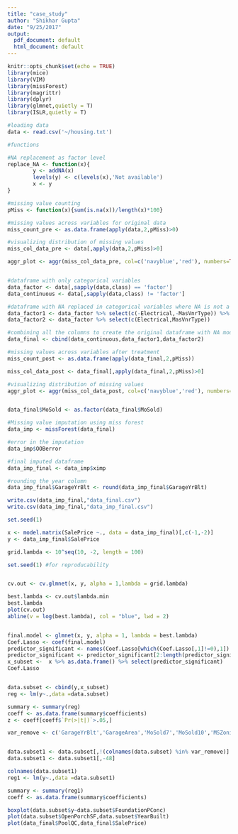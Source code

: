 ```yaml
---
title: "case_study"
author: "Shikhar Gupta"
date: "9/25/2017"
output:
  pdf_document: default
  html_document: default
---
```


```r
knitr::opts_chunk$set(echo = TRUE)
library(mice)
library(VIM)
library(missForest)
library(magrittr)
library(dplyr)
library(glmnet,quietly = T)
library(ISLR,quietly = T)
```

```r
#loading data
data <- read.csv('~/housing.txt')
```

```r
#functions

#NA replacement as factor level
replace_NA <- function(x){
        y <- addNA(x)
        levels(y) <- c(levels(x),'Not available')
        x <- y
}

#missing value counting
pMiss <- function(x){sum(is.na(x))/length(x)*100}

```



```r

#missing values across variables for original data
miss_count_pre <- as.data.frame(apply(data,2,pMiss)>0)

#visualizing distribution of missing values
miss_col_data_pre <- data[,apply(data,2,pMiss)>0]

aggr_plot <- aggr(miss_col_data_pre, col=c('navyblue','red'), numbers=TRUE, sortVars=TRUE, labels=names(miss_col_data_pre), cex.axis=.7, gap=3, ylab=c("Histogram of missing data","Pattern"))


#dataframe with only categorical variables
data_factor <- data[,sapply(data,class) == 'factor']
data_continuous <- data[,sapply(data,class) != 'factor']

#dataframe with NA replaced in categorical variables where NA is not a missing value
data_factor1 <- data_factor %>% select(c(-Electrical,-MasVnrType)) %>% sapply(replace_NA) %>% data.frame()
data_factor2 <- data_factor %>% select(c(Electrical,MasVnrType))

#combining all the columns to create the original dataframe with NA modified
data_final <- cbind(data_continuous,data_factor1,data_factor2)

#missing values across variables after treatment
miss_count_post <- as.data.frame(apply(data_final,2,pMiss))

miss_col_data_post <- data_final[,apply(data_final,2,pMiss)>0]

#visualizing distribution of missing values
aggr_plot <- aggr(miss_col_data_post, col=c('navyblue','red'), numbers=TRUE, sortVars=TRUE, labels=names(miss_col_data_post), cex.axis=.7, gap=3, ylab=c("Histogram of missing data","Pattern"))



```



```r
data_final$MoSold <- as.factor(data_final$MoSold)

#Missing value imputation using miss forest
data_imp <- missForest(data_final)

#error in the imputation
data_imp$OOBerror

#final imputed dataframe
data_imp_final <- data_imp$ximp

#rounding the year column 
data_imp_final$GarageYrBlt <- round(data_imp_final$GarageYrBlt)

write.csv(data_imp_final,"data_final.csv")
write.csv(data_imp_final,"data_imp_final.csv")

```




```r
set.seed(1)

x <- model.matrix(SalePrice ~., data = data_imp_final)[,c(-1,-2)]
y <- data_imp_final$SalePrice

grid.lambda <- 10^seq(10, -2, length = 100)

set.seed(1) #for reproducability


cv.out <- cv.glmnet(x, y, alpha = 1,lambda = grid.lambda)

best.lambda <- cv.out$lambda.min
best.lambda
plot(cv.out)
abline(v = log(best.lambda), col = "blue", lwd = 2)


final.model <- glmnet(x, y, alpha = 1, lambda = best.lambda)
Coef.Lasso <- coef(final.model)
predictor_significant <- names(Coef.Lasso[which(Coef.Lasso[,1]!=0),1])
predictor_significant <- predictor_significant[2:length(predictor_significant)]
x_subset <-  x %>% as.data.frame() %>% select(predictor_significant)
Coef.Lasso


data.subset <- cbind(y,x_subset)
reg <- lm(y~.,data =data.subset)

summary <- summary(reg)
coeff <- as.data.frame(summary$coefficients)
z <- coeff[coeff$`Pr(>|t|)`>.05,]

var_remove <- c('GarageYrBlt','GarageArea','MoSold7','MoSold10','MSZoningRM','LotShapeIR2','LotShapeIR3','UtilitiesNoSeWa','NeighborhoodVeenker','Condition1Feedr','Condition1RRAe','Condition2PosA','BldgTypeDuplex','Exterior1stCemntBd','Exterior1stHdBoard','Exterior2ndImStucc','Exterior2ndVinylSd','GarageTypeBasment','GarageTypeBuiltIn','GarageFinishUnf','GarageQualGd','SaleTypeCon','SaleConditionFamily','PoolQCFa','PoolQCGd')


data.subset1 <- data.subset[,!(colnames(data.subset) %in% var_remove)]
data.subset1 <- data.subset1[,-48]

colnames(data.subset1)
reg1 <- lm(y~.,data =data.subset1)

summary <- summary(reg1)
coeff <- as.data.frame(summary$coefficients)

boxplot(data.subset$y~data.subset$FoundationPConc)
plot(data.subset$OpenPorchSF,data.subset$YearBuilt)
plot(data_final$PoolQC,data_final$SalePrice)





```

